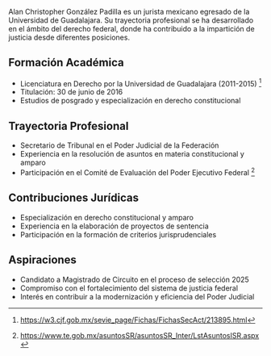 Alan Christopher González Padilla es un jurista mexicano egresado de la Universidad de Guadalajara. Su trayectoria profesional se ha desarrollado en el ámbito del derecho federal, donde ha contribuido a la impartición de justicia desde diferentes posiciones.

## Formación Académica

- Licenciatura en Derecho por la Universidad de Guadalajara (2011-2015) [^1]
- Titulación: 30 de junio de 2016
- Estudios de posgrado y especialización en derecho constitucional

## Trayectoria Profesional

- Secretario de Tribunal en el Poder Judicial de la Federación
- Experiencia en la resolución de asuntos en materia constitucional y amparo
- Participación en el Comité de Evaluación del Poder Ejecutivo Federal [^2]

## Contribuciones Jurídicas

- Especialización en derecho constitucional y amparo
- Experiencia en la elaboración de proyectos de sentencia
- Participación en la formación de criterios jurisprudenciales

## Aspiraciones

- Candidato a Magistrado de Circuito en el proceso de selección 2025
- Compromiso con el fortalecimiento del sistema de justicia federal
- Interés en contribuir a la modernización y eficiencia del Poder Judicial

[^1]: https://w3.cjf.gob.mx/sevie_page/Fichas/FichasSecAct/213895.html
[^2]: https://www.te.gob.mx/asuntosSR/asuntosSR_Inter/LstAsuntosISR.aspx
